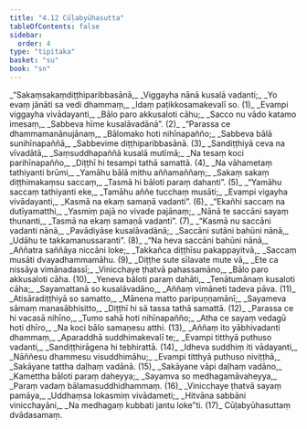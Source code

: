 ```yaml
---
title: "4.12 Cūḷabyūhasutta"
tableOfContents: false
sidebar:
  order: 4
type: "tipitaka"
basket: "su"
book: "sn"
---
```



<DynamicBreadcrumb />

<Division number="885" book="sn">

<Paragraph number="1057" type="verses" book="sn">
_“Sakaṃsakaṃdiṭṭhiparibbasānā,_  
_Viggayha nānā kusalā vadanti;_  
_Yo evaṃ jānāti sa vedi dhammaṃ,_  
_Idaṃ paṭikkosamakevalī so. (1)_  

</Paragraph>

</Division>
<Division number="886" book="sn">

<Paragraph number="1058" type="verses" book="sn">
_Evampi viggayha vivādayanti,_  
_Bālo paro akkusaloti cāhu;_  
_Sacco nu vādo katamo imesaṃ,_  
_Sabbeva hīme kusalāvadānā”. (2)_  

</Paragraph>

</Division>
<Division number="887" book="sn">

<Paragraph number="1059" type="verses" book="sn">
_“Parassa ce dhammamanānujānaṃ,_  
_Bālomako hoti nihīnapañño;_  
_Sabbeva bālā sunihīnapaññā,_  
_Sabbevime diṭṭhiparibbasānā. (3)_  

</Paragraph>

</Division>
<Division number="888" book="sn">

<Paragraph number="1060" type="verses" book="sn">
_Sandiṭṭhiyā ceva na vīvadātā,_  
_Saṃsuddhapaññā kusalā mutīmā;_  
_Na tesaṃ koci parihīnapañño,_  
_Diṭṭhī hi tesampi tathā samattā. (4)_  

</Paragraph>

</Division>
<Division number="889" book="sn">

<Paragraph number="1061" type="verses" book="sn">
_Na vāhametaṃ tathiyanti brūmi,_  
_Yamāhu bālā mithu aññamaññaṃ;_  
_Sakaṃ sakaṃ diṭṭhimakaṃsu saccaṃ,_  
_Tasmā hi bāloti paraṃ dahanti”. (5)_  

</Paragraph>

</Division>
<Division number="890" book="sn">

<Paragraph number="1062" type="verses" book="sn">
_“Yamāhu saccaṃ tathiyanti eke,_  
_Tamāhu aññe tucchaṃ musāti;_  
_Evampi vigayha vivādayanti,_  
_Kasmā na ekaṃ samaṇā vadanti”. (6)_  

</Paragraph>

</Division>
<Division number="891" book="sn">

<Paragraph number="1063" type="verses" book="sn">
_“Ekañhi saccaṃ na dutīyamatthi,_  
_Yasmiṃ pajā no vivade pajānaṃ;_  
_Nānā te saccāni sayaṃ thunanti,_  
_Tasmā na ekaṃ samaṇā vadanti”. (7)_  

</Paragraph>

</Division>
<Division number="892" book="sn">

<Paragraph number="1064" type="verses" book="sn">
_“Kasmā nu saccāni vadanti nānā,_  
_Pavādiyāse kusalāvadānā;_  
_Saccāni sutāni bahūni nānā,_  
_Udāhu te takkamanussaranti”. (8)_  

</Paragraph>

</Division>
<Division number="893" book="sn">

<Paragraph number="1065" type="verses" book="sn">
_“Na heva saccāni bahūni nānā,_  
_Aññatra saññāya niccāni loke;_  
_Takkañca diṭṭhīsu pakappayitvā,_  
_Saccaṃ musāti dvayadhammamāhu. (9)_  

</Paragraph>

</Division>
<Division number="894" book="sn">

<Paragraph number="1066" type="verses" book="sn">
_Diṭṭhe sute sīlavate mute vā,_  
_Ete ca nissāya vimānadassī;_  
_Vinicchaye ṭhatvā pahassamāno,_  
_Bālo paro akkusaloti cāha. (10)_  

</Paragraph>

</Division>
<Division number="895" book="sn">

<Paragraph number="1067" type="verses" book="sn">
_Yeneva bāloti paraṃ dahāti,_  
_Tenātumānaṃ kusaloti cāha;_  
_Sayamattanā so kusalāvadāno,_  
_Aññaṃ vimāneti tadeva pāva. (11)_  

</Paragraph>

</Division>
<Division number="896" book="sn">

<Paragraph number="1068" type="verses" book="sn">
_Atisāradiṭṭhiyā so samatto,_  
_Mānena matto paripuṇṇamānī;_  
_Sayameva sāmaṃ manasābhisitto,_  
_Diṭṭhī hi sā tassa tathā samattā. (12)_  

</Paragraph>

</Division>
<Division number="897" book="sn">

<Paragraph number="1069" type="verses" book="sn">
_Parassa ce hi vacasā nihīno,_  
_Tumo sahā hoti nihīnapañño;_  
_Atha ce sayaṃ vedagū hoti dhīro,_  
_Na koci bālo samaṇesu atthi. (13)_  

</Paragraph>

</Division>
<Division number="898" book="sn">

<Paragraph number="1070" type="verses" book="sn">
_Aññaṃ ito yābhivadanti dhammaṃ,_  
_Aparaddhā suddhimakevalī te;_  
_Evampi titthyā puthuso vadanti,_  
_Sandiṭṭhirāgena hi tebhirattā. (14)_  

</Paragraph>

</Division>
<Division number="899" book="sn">

<Paragraph number="1071" type="verses" book="sn">
_Idheva suddhiṃ iti vādayanti,_  
_Nāññesu dhammesu visuddhimāhu;_  
_Evampi titthyā puthuso niviṭṭhā,_  
_Sakāyane tattha daḷhaṃ vadānā. (15)_  

</Paragraph>

</Division>
<Division number="900" book="sn">

<Paragraph number="1072" type="verses" book="sn">
_Sakāyane vāpi daḷhaṃ vadāno,_  
_Kamettha bāloti paraṃ daheyya;_  
_Sayaṃva so medhagamāvaheyya,_  
_Paraṃ vadaṃ bālamasuddhidhammaṃ. (16)_  

</Paragraph>

</Division>
<Division number="901" book="sn">

<Paragraph number="1073" type="verses" book="sn">
_Vinicchaye ṭhatvā sayaṃ pamāya,_  
_Uddhaṃsa lokasmiṃ vivādameti;_  
_Hitvāna sabbāni vinicchayāni,_  
_Na medhagaṃ kubbati jantu loke”ti. (17)_  


</Paragraph>
</Division>

<Paragraph number="1074" type="center" book="sn">
Cūḷabyūhasuttaṃ dvādasamaṃ.
</Paragraph>